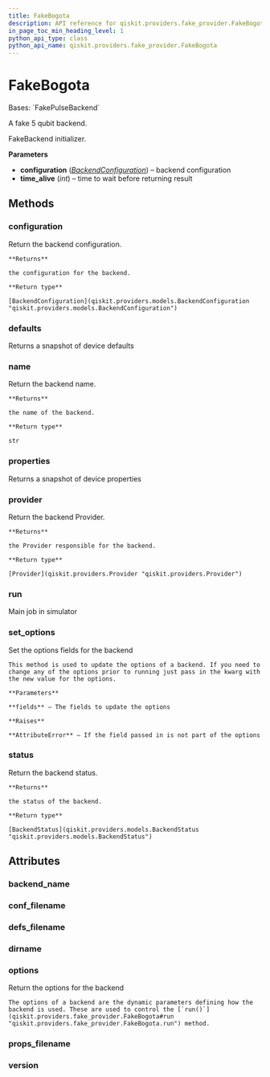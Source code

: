 ```yaml
---
title: FakeBogota
description: API reference for qiskit.providers.fake_provider.FakeBogota
in_page_toc_min_heading_level: 1
python_api_type: class
python_api_name: qiskit.providers.fake_provider.FakeBogota
---
```


# FakeBogota

<Class id="qiskit.providers.fake_provider.FakeBogota" github="https://github.com/qiskit/qiskit/tree/stable/0.24/qiskit/providers/fake_provider/backends/bogota/fake_bogota.py" signature="FakeBogota">
  Bases: `FakePulseBackend`

  A fake 5 qubit backend.

  FakeBackend initializer.

  **Parameters**

  *   **configuration** ([*BackendConfiguration*](qiskit.providers.models.BackendConfiguration "qiskit.providers.models.BackendConfiguration")) – backend configuration
  *   **time\_alive** (*int*) – time to wait before returning result

  ## Methods

  <span id="qiskit-providers-fake-provider-fakebogota-configuration" />

  ### configuration

  <Function id="qiskit.providers.fake_provider.FakeBogota.configuration" name="configuration" signature="FakeBogota.configuration()">
    Return the backend configuration.

    **Returns**

    the configuration for the backend.

    **Return type**

    [BackendConfiguration](qiskit.providers.models.BackendConfiguration "qiskit.providers.models.BackendConfiguration")
  </Function>

  <span id="qiskit-providers-fake-provider-fakebogota-defaults" />

  ### defaults

  <Function id="qiskit.providers.fake_provider.FakeBogota.defaults" name="defaults" signature="FakeBogota.defaults()">
    Returns a snapshot of device defaults
  </Function>

  <span id="qiskit-providers-fake-provider-fakebogota-name" />

  ### name

  <Function id="qiskit.providers.fake_provider.FakeBogota.name" name="name" signature="FakeBogota.name()">
    Return the backend name.

    **Returns**

    the name of the backend.

    **Return type**

    str
  </Function>

  <span id="qiskit-providers-fake-provider-fakebogota-properties" />

  ### properties

  <Function id="qiskit.providers.fake_provider.FakeBogota.properties" name="properties" signature="FakeBogota.properties()">
    Returns a snapshot of device properties
  </Function>

  <span id="qiskit-providers-fake-provider-fakebogota-provider" />

  ### provider

  <Function id="qiskit.providers.fake_provider.FakeBogota.provider" name="provider" signature="FakeBogota.provider()">
    Return the backend Provider.

    **Returns**

    the Provider responsible for the backend.

    **Return type**

    [Provider](qiskit.providers.Provider "qiskit.providers.Provider")
  </Function>

  <span id="qiskit-providers-fake-provider-fakebogota-run" />

  ### run

  <Function id="qiskit.providers.fake_provider.FakeBogota.run" name="run" signature="FakeBogota.run(run_input, **kwargs)">
    Main job in simulator
  </Function>

  <span id="qiskit-providers-fake-provider-fakebogota-set-options" />

  ### set\_options

  <Function id="qiskit.providers.fake_provider.FakeBogota.set_options" name="set_options" signature="FakeBogota.set_options(**fields)">
    Set the options fields for the backend

    This method is used to update the options of a backend. If you need to change any of the options prior to running just pass in the kwarg with the new value for the options.

    **Parameters**

    **fields** – The fields to update the options

    **Raises**

    **AttributeError** – If the field passed in is not part of the options
  </Function>

  <span id="qiskit-providers-fake-provider-fakebogota-status" />

  ### status

  <Function id="qiskit.providers.fake_provider.FakeBogota.status" name="status" signature="FakeBogota.status()">
    Return the backend status.

    **Returns**

    the status of the backend.

    **Return type**

    [BackendStatus](qiskit.providers.models.BackendStatus "qiskit.providers.models.BackendStatus")
  </Function>

  ## Attributes

  ### backend\_name

  <Attribute id="qiskit.providers.fake_provider.FakeBogota.backend_name" name="backend_name" attributeValue="= 'fake_bogota'" />

  ### conf\_filename

  <Attribute id="qiskit.providers.fake_provider.FakeBogota.conf_filename" name="conf_filename" attributeValue="= 'conf_bogota.json'" />

  ### defs\_filename

  <Attribute id="qiskit.providers.fake_provider.FakeBogota.defs_filename" name="defs_filename" attributeValue="= 'defs_bogota.json'" />

  ### dirname

  <Attribute id="qiskit.providers.fake_provider.FakeBogota.dirname" name="dirname" attributeValue="= '/home/computertreker/git/qiskit/qiskit/.tox/docs/lib/python3.8/site-packages/qiskit/providers/fake_provider/backends/bogota'" />

  ### options

  <Attribute id="qiskit.providers.fake_provider.FakeBogota.options" name="options">
    Return the options for the backend

    The options of a backend are the dynamic parameters defining how the backend is used. These are used to control the [`run()`](qiskit.providers.fake_provider.FakeBogota#run "qiskit.providers.fake_provider.FakeBogota.run") method.
  </Attribute>

  ### props\_filename

  <Attribute id="qiskit.providers.fake_provider.FakeBogota.props_filename" name="props_filename" attributeValue="= 'props_bogota.json'" />

  ### version

  <Attribute id="qiskit.providers.fake_provider.FakeBogota.version" name="version" attributeValue="= 1" />
</Class>


